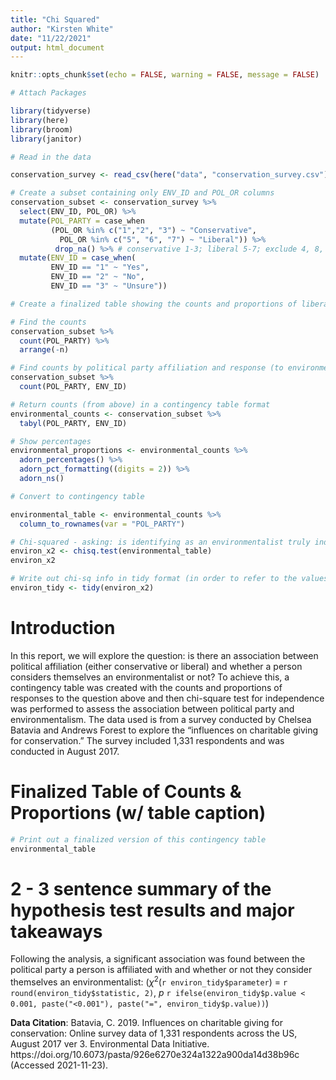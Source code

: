 ```yaml
---
title: "Chi Squared"
author: "Kirsten White"
date: "11/22/2021"
output: html_document
---
```


```r
knitr::opts_chunk$set(echo = FALSE, warning = FALSE, message = FALSE)

# Attach Packages

library(tidyverse)
library(here)
library(broom)
library(janitor)
```

```r
# Read in the data 

conservation_survey <- read_csv(here("data", "conservation_survey.csv"))

```
```r
# Create a subset containing only ENV_ID and POL_OR columns
conservation_subset <- conservation_survey %>%
  select(ENV_ID, POL_OR) %>%
  mutate(POL_PARTY = case_when
         (POL_OR %in% c("1","2", "3") ~ "Conservative", 
           POL_OR %in% c("5", "6", "7") ~ "Liberal")) %>%
          drop_na() %>% # conservative 1-3; liberal 5-7; exclude 4, 8, 9
  mutate(ENV_ID = case_when(
         ENV_ID == "1" ~ "Yes", 
         ENV_ID == "2" ~ "No", 
         ENV_ID == "3" ~ "Unsure"))
```

```r
# Create a finalized table showing the counts and proportions of liberal and conservative respondents who responded yes, no, and unsure

# Find the counts 
conservation_subset %>%
  count(POL_PARTY) %>%
  arrange(-n)

# Find counts by political party affiliation and response (to environmentalist q) 
conservation_subset %>%
  count(POL_PARTY, ENV_ID)

# Return counts (from above) in a contingency table format 
environmental_counts <- conservation_subset %>%
  tabyl(POL_PARTY, ENV_ID)

# Show percentages 
environmental_proportions <- environmental_counts %>%
  adorn_percentages() %>%
  adorn_pct_formatting((digits = 2)) %>%
  adorn_ns()

# Convert to contingency table 

environmental_table <- environmental_counts %>%
  column_to_rownames(var = "POL_PARTY")

# Chi-squared - asking: is identifying as an environmentalist truly independent of the political party one identifies with 
environ_x2 <- chisq.test(environmental_table)
environ_x2

# Write out chi-sq info in tidy format (in order to refer to the values in-line)
environ_tidy <- tidy(environ_x2)

```

# **Introduction**
In this report, we will explore the question: is there an association between political affiliation (either conservative or liberal) and whether a person considers themselves an environmentalist or not? To achieve this, a contingency table was created with the counts and proportions of responses to the question above and then chi-square test for independence was performed to assess the association between political party and environmentalism. The data used is from a survey conducted by Chelsea Batavia and Andrews Forest to explore the "influences on charitable giving for conservation." The survey included 1,331 respondents and was conducted in August 2017. 

# Finalized Table of Counts & Proportions (w/ table caption)
```r
# Print out a finalized version of this contingency table 
environmental_table
```


# 2 - 3 sentence summary of the hypothesis test results and major takeaways

Following the analysis, a significant association was found between the political party a person is affiliated with and whether or not they consider themselves an environmentalist: ($\chi$^2^(`r environ_tidy$parameter`) = `r round(environ_tidy$statistic, 2)`, *p* `r ifelse(environ_tidy$p.value < 0.001, paste("<0.001"), paste("=", environ_tidy$p.value))`)

**Data Citation**: Batavia, C. 2019. Influences on charitable giving for conservation: Online survey data of 1,331 respondents across the US, August 2017 ver 3. Environmental Data Initiative. https://doi.org/10.6073/pasta/926e6270e324a1322a900da14d38b96c (Accessed 2021-11-23).

